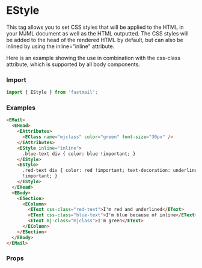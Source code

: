 

<Meta title='Email Design System/Standard Head components/eStyle' />

# EStyle

This tag allows you to set CSS styles that will be applied to the HTML in your MJML document as well as the HTML outputted. The CSS styles will be added to the head of the rendered HTML by default, but can also be inlined by using the inline="inline" attribute.

Here is an example showing the use in combination with the css-class attribute, which is supported by all body components.

### Import

```js
import { EStyle } from 'fastmail';
```

### Examples

```html
<EMail>
  <EHead>
    <EAttributes>
      <EClass name="mjclass" color="green" font-size="30px" />
    </EAttributes>
    <EStyle inline="inline">
      .blue-text div { color: blue !important; }
    </EStyle>
    <EStyle>
      .red-text div { color: red !important; text-decoration: underline
      !important; }
    </EStyle>
  </EHead>
  <EBody>
    <ESection>
      <EColumn>
        <EText css-class="red-text">I'm red and underlined</EText>
        <EText css-class="blue-text">I'm blue because of inline</EText>
        <EText mj-class="mjclass">I'm green</EText>
      </EColumn>
    </ESection>
  </EBody>
</EMail>
```

### Props

<ArgsTable of={EStyle} />
